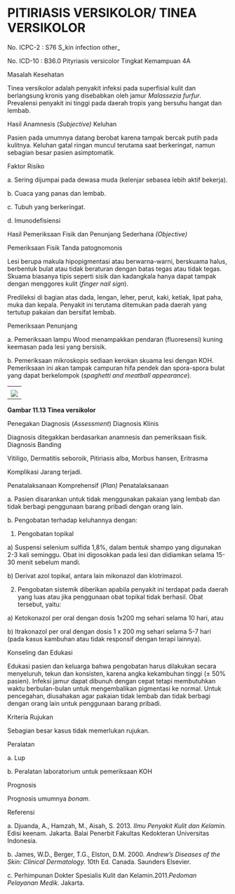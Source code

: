 # PITIRIASIS VERSIKOLOR/ TINEA VERSIKOLOR

No. ICPC-2 : S76 S_kin infection other_

No. ICD-10 : B36.0 Pityriasis versicolor Tingkat Kemampuan 4A

Masalah Kesehatan

Tinea versikolor adalah penyakit infeksi pada superfisial kulit dan berlangsung kronis yang disebabkan oleh jamur _Malassezia furfur_. Prevalensi penyakit ini tinggi pada daerah tropis yang bersuhu hangat dan lembab.

Hasil Anamnesis (_Subjective)_ Keluhan

Pasien pada umumnya datang berobat karena tampak bercak putih pada kulitnya. Keluhan gatal ringan muncul terutama saat berkeringat, namun sebagian besar pasien asimptomatik.

Faktor Risiko

a. Sering dijumpai pada dewasa muda (kelenjar sebasea lebih aktif bekerja).

b. Cuaca yang panas dan lembab.

c. Tubuh yang berkeringat.

d. Imunodefisiensi

Hasil Pemeriksaan Fisik dan Penunjang Sederhana _(Objective)_

Pemeriksaan Fisik Tanda patognomonis

 

Lesi berupa makula hipopigmentasi atau berwarna-warni, berskuama halus, berbentuk bulat atau tidak beraturan dengan batas tegas atau tidak tegas. Skuama biasanya tipis seperti sisik dan kadangkala hanya dapat tampak dengan menggores kulit (_finger nail sign_).

Predileksi di bagian atas dada, lengan, leher, perut, kaki, ketiak, lipat paha, muka dan kepala. Penyakit ini terutama ditemukan pada daerah yang tertutup pakaian dan bersifat lembab.

Pemeriksaan Penunjang

a. Pemeriksaan lampu Wood menampakkan pendaran (fluoresensi) kuning keemasan pada lesi yang bersisik.

b. Pemeriksaan mikroskopis sediaan kerokan skuama lesi dengan KOH. Pemeriksaan ini akan tampak campuran hifa pendek dan spora-spora bulat yang dapat berkelompok (_spaghetti and meatball appearance_).

| |
| --- |
| |
| ![](/1186/image139.jpg) |

 

**Gambar 11.13 Tinea versikolor**

Penegakan Diagnosis (_Assessment_) Diagnosis Klinis

Diagnosis ditegakkan berdasarkan anamnesis dan pemeriksaan fisik. Diagnosis Banding

Vitiligo, Dermatitis seboroik, Pitiriasis alba, Morbus hansen, Eritrasma

Komplikasi Jarang terjadi.

Penatalaksanaan Komprehensif (_Plan)_ Penatalaksanaan

 

a. Pasien disarankan untuk tidak menggunakan pakaian yang lembab dan tidak berbagi penggunaan barang pribadi dengan orang lain.

b. Pengobatan terhadap keluhannya dengan:

1) Pengobatan topikal

a) Suspensi selenium sulfida 1,8%, dalam bentuk shampo yang digunakan 2-3 kali seminggu. Obat ini digosokkan pada lesi dan didiamkan selama 15-30 menit sebelum mandi.

b) Derivat azol topikal, antara lain mikonazol dan klotrimazol.

2) Pengobatan sistemik diberikan apabila penyakit ini terdapat pada daerah yang luas atau jika penggunaan obat topikal tidak berhasil. Obat tersebut, yaitu:

a) Ketokonazol per oral dengan dosis 1x200 mg sehari selama 10 hari, atau

b) Itrakonazol per oral dengan dosis 1 x 200 mg sehari selama 5-7 hari (pada kasus kambuhan atau tidak responsif dengan terapi lainnya).

Konseling dan Edukasi

Edukasi pasien dan keluarga bahwa pengobatan harus dilakukan secara menyeluruh, tekun dan konsisten, karena angka kekambuhan tinggi (± 50% pasien). Infeksi jamur dapat dibunuh dengan cepat tetapi membutuhkan waktu berbulan-bulan untuk mengembalikan pigmentasi ke normal. Untuk pencegahan, diusahakan agar pakaian tidak lembab dan tidak berbagi dengan orang lain untuk penggunaan barang pribadi.

Kriteria Rujukan

Sebagian besar kasus tidak memerlukan rujukan.

Peralatan

a. Lup

b. Peralatan laboratorium untuk pemeriksaan KOH

Prognosis

Prognosis umumnya _bonam_.

 

Referensi

a. Djuanda, A., Hamzah, M., Aisah, S. 2013. _Ilmu Penyakit Kulit dan Kelamin._ Edisi keenam. Jakarta. Balai Penerbit Fakultas Kedokteran Universitas Indonesia.

b. James, W.D., Berger, T.G., Elston, D.M. 2000. _Andrew’s Diseases of the Skin: Clinical Dermatology._ 10th Ed. Canada. Saunders Elsevier.

c. Perhimpunan Dokter Spesialis Kulit dan Kelamin.2011._Pedoman Pelayanan Medik_. Jakarta.
